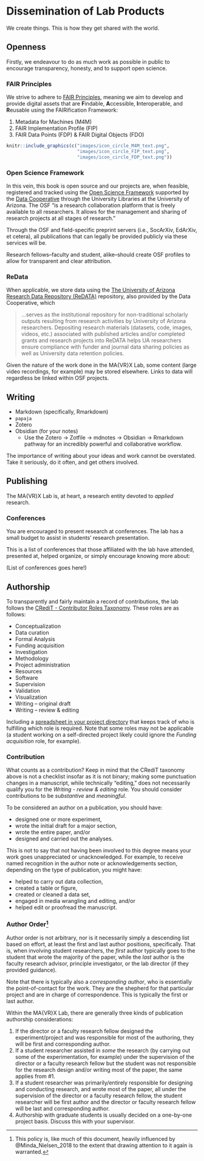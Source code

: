 # Dissemination of Lab Products {#diss}

We create things. This is how they get shared with the world. 

## Openness {#openness}

Firstly, we endeavour to do as much work as possible in public to encourage transparency, honesty, and to support open science.

### FAIR Principles

We strive to adhere to [FAIR Principles](https://www.go-fair.org/fair-principles/), meaning we aim to develop and provide digital assets that are **F**indable, **A**ccessible, **I**nteroperable, and **R**eusable using the FAIRification Framework:

1. Metadata for Machines (M4M)
1. FAIR Implementation Profile (FIP)
1. FAIR Data Points (FDP) & FAIR Digital Objects (FDO)

```r
knitr::include_graphics(c("images/icon_circle_M4M_text.png",
                          "images/icon_circle_FIP_text.png",
                          "images/icon_circle_FDP_text.png"))
``` 


### Open Science Framework

In this vein, this book is open source and our projects are, when feasible, registered and tracked using the [Open Science Framework](https://osf.io) supported by the [Data Cooperative](https://data.library.arizona.edu/data-management/services/open-science-framework-osf) through the University Libraries at the University of Arizona. The OSF "is a research collaboration platform that is freely available to all researchers. It allows for the management and sharing of research projects at all stages of research."

Through the OSF and field-specific preprint servers (i.e., SocArXiv, EdArXiv, et cetera), all publications that can legally be provided publicly via these services will be. 

Research fellows--faculty and student, alike--should create OSF profiles to allow for transparent and clear attribution.

### ReData

When applicable, we store data using the [The University of Arizona Research Data Repository (ReDATA)](https://data.library.arizona.edu/data-management/services/research-data-repository-redata) repository, also provided by the Data Cooperative, which

> ...serves as the institutional repository for non-traditional scholarly outputs resulting from research activities by University of Arizona researchers. Depositing research materials (datasets, code, images, videos, etc.) associated with published articles and/or completed grants and research projects into ReDATA helps UA researchers ensure compliance with funder and journal data sharing policies as well as University data retention policies.

Given the nature of the work done in the MA{VR}X Lab, some content (large video recordings, for example) may be stored elsewhere. Links to data will regardless be linked within OSF projects.


## Writing

+ Markdown (specifically, Rmarkdown)
+ `papaja`
+ Zotero
+ Obsidian (for your notes)
  + Use the Zotero -> Zotfile -> mdnotes -> Obsidian -> Rmarkdown pathway for an incredibly powerful and collaborative workflow.
  
The importance of writing about your ideas and work cannot be overstated. Take it seriously, do it often, and get others involved.

## Publishing {#publishing}

The MA{VR}X Lab is, at heart, a research entity devoted to *applied* research. 

### Conferences {#conferences}

You are encouraged to present research at conferences. The lab has a small budget to assist in students' research presentation.

This is a list of conferences that those affiliated with the lab have attended, presented at, helped organize, or simply encourage knowing more about:

(List of conferences goes here!)

## Authorship

To transparently and fairly maintain a record of contributions, the lab follows the [CRediT - Contributor Roles Taxonomy](https://casrai.org/credit/). These roles are as follows:

+ Conceptualization
+ Data curation
+ Formal Analysis
+ Funding acquisition
+ Investigation
+ Methodology
+ Project administration
+ Resources
+ Software
+ Supervision
+ Validation
+ Visualization
+ Writing – original draft
+ Writing – review & editing

Including a [spreadsheet in your project directory](https://osf.io/wj3hb/) that keeps track of who is fulfilling which role is required. Note that some roles may not be applicable (a student working on a self-directed project likely could ignore the *Funding acquisition* role, for example).

### Contribution

What counts as a contribution? Keep in mind that the CRediT taxonomy above is not a checklist insofar as it is not binary; making some punctuation changes in a manuscript, while technically "editing," does not necessarily qualify you for the *Writing - review & editing* role. You should consider contributions to be *substantive* and *meaningful*. 

To be considered an author on a publication, you should have:

+ designed one or more experiment,
+ wrote the initial draft for a major section,
+ wrote the entire paper, and/or
+ designed and carried out the analyses.

This is not to say that not having been involved to this degree means your work goes unappreciated or unacknowledged. For example, to receive named recognition in the author note or acknowledgements section, depending on the type of publication, you might have:

+ helped to carry out data collection,
+ created a table or figure,
+ created or cleaned a data set,
+ engaged in media wrangling and editing, and/or
+ helped edit or proofread the manuscript.

### Author Order^[This policy is, like much of this document, heavily influenced by @Minda_Nielsen_2018 to the extent that drawing attention to it again is warranted.]

Author order is not arbitrary, nor is it necessarily simply a descending list based on effort, at least the first and last author positions, specifically. That is, when involving student researchers, the *first* author typically goes to the student that wrote the majority of the paper, while the *last* author is the faculty research advisor, principle investigator, or the lab director (if they provided guidance).

Note that there is typically also a *corresponding author*, who is essentially the point-of-contact for the work. They are the shepherd for that particular project and are in charge of correspondence. This is typically the first or last author.

Within the MA{VR}X Lab, there are generally three kinds of publication authorship considerations:

1. If the director or a faculty research fellow designed the experiment/project and was responsible for most of the authoring, they will be first and corresponding author.
1. If a student researcher assisted in *some* the research (by carrying out some of the experimentation, for example) under the supervision of the director or a faculty research fellow but the student was not responsible for the research design and/or writing most of the paper, the same applies from #1.
1. If a student researcher was primarily/entirely responsible for designing and conducting research, and wrote most of the paper, all under the supervision of the director or a faculty research fellow, the student researcher will be first author and the director or faculty research fellow will be last and corresponding author.
1. Authorship with graduate students is usually decided on a one-by-one project basis. Discuss this with your supervisor.
